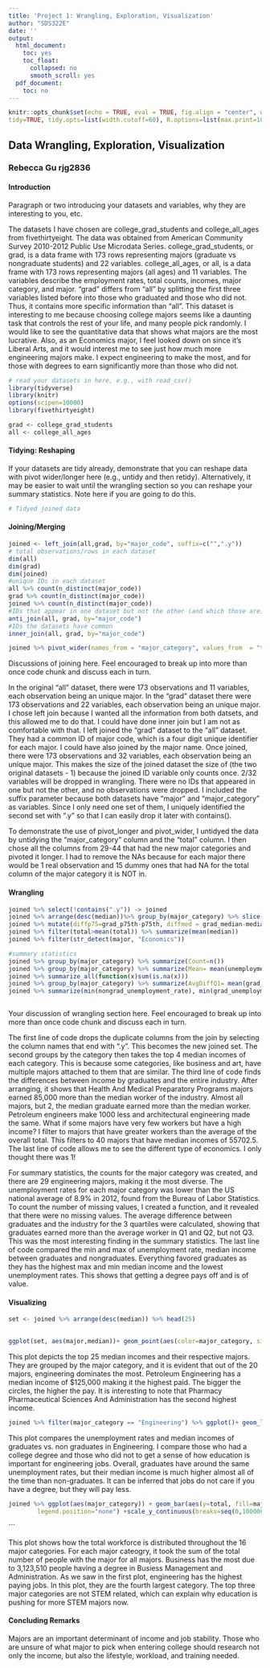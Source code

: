 ```yaml
---
title: 'Project 1: Wrangling, Exploration, Visualization'
author: "SDS322E"
date: ''
output:
  html_document:
    toc: yes
    toc_float:
      collapsed: no
      smooth_scroll: yes
  pdf_document:
    toc: no
---
```


```r
knitr::opts_chunk$set(echo = TRUE, eval = TRUE, fig.align = "center", warning = F, message = F,
tidy=TRUE, tidy.opts=list(width.cutoff=60), R.options=list(max.print=100))
```

## Data Wrangling, Exploration, Visualization

### Rebecca Gu rjg2836

#### Introduction 

Paragraph or two introducing your datasets and variables, why they are interesting to you, etc.

The datasets I have chosen are college_grad_students and college_all_ages from fivethirtyeight. The data was obtained from American Community Survey 2010-2012 Public Use Microdata Series. college_grad_students, or grad, is a data frame with 173 rows representing majors (graduate vs nongraduate students) and 22 variables. college_all_ages, or all, is a data frame with 173 rows representing majors (all ages) and 11 variables. The variables describe the employment rates, total counts, incomes, major category, and major. "grad" differs from "all" by splitting the first three variables listed before into those who graduated and those who did not. Thus, it contains more specific information than "all". This dataset is interesting to me because choosing college majors seems like a daunting task that controls the rest of your life, and many people pick randomly. I would like to see the quantitative data that shows what majors are the most lucrative. Also, as an Economics major, I feel looked down on since it's Liberal Arts, and it would interest me to see just how much more engineering majors make. I expect engineering to make the most, and for those with degrees to earn significantly more than those who did not. 
```R
# read your datasets in here, e.g., with read_csv()
library(tidyverse)
library(knitr)
options(scipen=10000)
library(fivethirtyeight)

grad <- college_grad_students
all <- college_all_ages
```

#### Tidying: Reshaping

If your datasets are tidy already, demonstrate that you can reshape data with pivot wider/longer here (e.g., untidy and then retidy). Alternatively, it may be easier to wait until the wrangling section so you can reshape your summary statistics. Note here if you are going to do this.

```R
# Tidyed joined data
```

    
#### Joining/Merging

```R
joined <- left_join(all,grad, by="major_code", suffix=c("",".y"))
# total observations/rows in each dataset
dim(all)
dim(grad)
dim(joined)
#unique IDs in each dataset
all %>% count(n_distinct(major_code))
grad %>% count(n_distinct(major_code))
joined %>% count(n_distinct(major_code))
#IDs that appear in one dataset but not the other (and which those are)
anti_join(all, grad, by="major_code")
#IDs the datasets have common
inner_join(all, grad, by="major_code")

joined %>% pivot_wider(names_from = "major_category", values_from  = "total") %>% pivot_longer(29:44, names_to="major_category", values_to="total",values_drop_na=T)


```

Discussions of joining here. Feel encouraged to break up into more than once code chunk and discuss each in turn.


In the original "all" dataset, there were 173 observations and 11 variables, each observation being an unique major. In the "grad" dataset there were 173 observations and 22 variables, each observation being an unique major. I chose left join because I wanted all the information from both datsets, and this allowed me to do that. I could have done inner join but I am not as comfortable with that. I left joined the "grad" dataset to the "all" dataset. They had a common ID of major code, which is a four digit unique identifier for each major. I could have also joined by the major name. Once joined, there were 173 observations and 32 variables, each observation being an unique major. This makes the size of the joined dataset the size of (the two original datasets - 1) because the joined ID variable only counts once. 2/32 variables will be dropped in wrangling. There were no IDs that appeared in one but not the other, and no observations were dropped. I included the suffix parameter because both datasets have "major" and "major_category" as variables. Since I only need one set of them, I uniquely identified the second set with ".y" so that I can easily drop it later with contains().

To demonstrate the use of pivot_longer and pivot_wider, I untidyed the data by untidying the "major_category" column and the "total" column. I then chose all the columns from 29-44 that had the new major categories and pivoted it longer. I had to remove the NAs because for each major there would be 1 real observation and 15 dummy ones that had NA for the total column of the major category it is NOT in. 

####  Wrangling

```R

joined %>% select(!contains(".y")) -> joined 
joined %>% arrange(desc(median))%>% group_by(major_category) %>% slice(1:4) 
joined %>% mutate(diffp75=grad_p75th-p75th, diffmed = grad_median-median, diffp25=grad_p25th-p25th)%>% arrange(desc(diffmed)) 
joined %>% filter(total>mean(total)) %>% summarize(mean(median))
joined %>% filter(str_detect(major, "Economics")) 

#summary statistics
joined %>% group_by(major_category) %>% summarize(Count=n())
joined %>% group_by(major_category) %>% summarize(Mean= mean(unemployment_rate),StDev= sd(unemployment_rate),Count = n()) %>%kable(digits = 3, align = 'c',col.names = c("Major Category", "Mean", "StDev", "Count"), caption = "Unemployment Rates")
joined %>% summarize_all(function(x)sum(is.na(x)))
joined %>% group_by(major_category) %>% summarize(AvgDiffQ1= mean(grad_p25th-p25th), AvgDiffMedian= mean(grad_median-median),AvgDiffQ3=mean(grad_p75th-p75th))
joined %>% summarize(min(nongrad_unemployment_rate), min(grad_unemployment_rate), min(nongrad_median), min(grad_median),max(nongrad_unemployment_rate), max(grad_unemployment_rate), max(nongrad_median), max(grad_median))



```

Your discussion of wrangling section here. Feel encouraged to break up into more than once code chunk and discuss each in turn.

The first line of code drops the duplicate columns from the join by selecting the column names that end with ".y". This becomes the new joined set. The second groups by the category then takes the top 4 median incomes of each category. This is because some categories, like business and art, have multiple majors attached to them that are similar. 
The third line of code finds the differences between income by graduates and the entire industry. After arranging, it shows that Health And Medical Preparatory Programs majors earned 85,000 more than the median worker of the industry. Almost all majors, but 2, the median graduate earned more than the median worker. Petroleum engineers make 1000 less and architectural engineering made the same. What if some majors have very few workers but have a high income? I filter to majors that have greater workers than the average of the overall total. This filters to 40 majors that have median incomes of 55702.5. The last line of code allows me to see the different type of economics. I only thought there was 1!

For summary statistics, the counts for the major category was created, and there are 29 engineering majors, making it the most diverse. The unemployment rates for each major category was lower than the US national average of 8.9% in 2012, found from the Bureau of Labor Statistics. To count the number of missing values, I created a function, and it revealed that there were no missing values. The average difference between graduates and the industry for the 3 quartiles were calculated, showing that graduates earned more than the average worker in Q1 and Q2, but not Q3. This was the most interesting finding in the summary statistics. The last line of code compared the min and max of unemployment rate, median income between graduates and nongraduates. Everything favored graduates as they has the highest max and min median income and the lowest unemployment rates. This shows that getting a degree pays off and is of value. 

#### Visualizing

```R
set <- joined %>% arrange(desc(median)) %>% head(25)

             
ggplot(set, aes(major,median))+ geom_point(aes(color=major_category, size= median))+ theme(legend.position="right") +scale_size(guide = 'none') + coord_flip()+theme(axis.text.x = element_text(angle = 90))+scale_y_continuous(labels=scales::dollar)+labs(color = "Major Category") +xlab("Major") +ylab("Median Income")+ggtitle("Top 25 Median Incomes Grouped by Category")
```

This plot depicts the top 25 median incomes and their respective majors. They are grouped by the major category, and it is evident that out of the 20 majors, engineering dominates the most. Petroleum Engineering has a median income of $125,000 making it the highest paid. The bigger the circles, the higher the pay. It is interesting to note that Pharmacy Pharmaceutical Sciences And Administration has the second highest income.

```R

joined %>% filter(major_category == "Engineering") %>% ggplot()+ geom_line(aes(x=unemployment_rate, y=grad_median,color="Graduates")) + geom_line(aes(x=nongrad_unemployment_rate,y=nongrad_median, color = "Non-Graduates")) +xlab("Unemployment Rate")+ scale_x_continuous(breaks=seq(0, .1, .025),labels=c("0%","2.5%","5%","7.5%", "10%"))+scale_y_continuous(labels=scales::dollar)+ ylab("Median Income")+theme(legend.position = "right") + labs(color= " ")+ggtitle("Unemployment Rates of Graduates vs. Non Graduates in Engineering")
```

This plot compares the unemployment rates and median incomes of graduates vs. non graduates in Engineering. I compare those who had a college degree and those who did not to get a sense of how education is important for engineering jobs. Overall, graduates have around the same unemployment rates, but their median income is much higher almost all of the time than non-graduates. It can be inferred that jobs do not care if you have a degree, but they will pay less.
```R
joined %>% ggplot(aes(major_category)) + geom_bar(aes(y=total, fill=major_category),stat="summary", fun=sum)+theme(axis.text.x = element_text(angle=45, hjust=1), 
        legend.position="none") +scale_y_continuous(breaks=seq(0,1000000000,2500000),labels = scales::comma) +ggtitle("Total Workforce") + xlab("Major Category") + ylab("People") 
```
```


This plot shows how the total workforce is distributed throughout the 16 major categories. For each major cateogry, it took the sum of the total number of people with the major for all majors. Business has the most due to 3,123,510 people having a degree in Busiess Management and Administration. As we saw in the first plot, engineering has the highest paying jobs. In this plot, they are the fourth largest category. The top three major categories are not STEM related, which can explain why education is pushing for more STEM majors now. 

#### Concluding Remarks

Majors are an important determinant of income and job stability. Those who are unsure of what major to pick when entering college should research not only the income, but also the lifestyle, workload, and training needed. 




